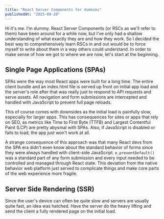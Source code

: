 ```yaml
---
title: "React Server Components for dummies"
publishedAt: "2025-08-20"
---
```


Hi it's me. I'm dummy. React Server Components (or RSCs as we'll refer to them) have been around for a while now, but I've only had a shallow understanding of what exactly they are and how they work. So I decided the best way to comprehensively learn RSCs in and out would be to force myself to write about them in a way others could understand. In order to make sense of how we got to where we are now, let's start at the beginning.

## Single Page Applications (SPAs)

SPAs were the way most React apps were built for a long time. The entire client bundle and an index.html file is served up front on initial app load and the server's role after that was really just to respond to API requests and serve assets. All navigation and form submissions are intercepted and handled with JavaScript to prevent full page reloads.

This of course comes with downsides as the initial load is painfully slow, especially for larger apps. This has consequences for sites or apps that rely on SEO, as metrics like Time to First Byte (TTFB) and Largest Contentful Paint (LCP) are pretty abysmal with SPAs. Also, if JavaScript is disabled or fails to load, the app just won't work at all.

A strange consequence of this approach was that many React devs from the SPA era didn't even know about the standard behavior of forms since they were always handled with client-side JavaScript. `e.preventDefault()` was a standard part of any form submission and every input needed to be controlled and managed through React state. This deviation from the native behavior web platform just served to complicate things and make core parts of the web experience more fragile.

## Server Side Rendering (SSR)

Since the user's device can often be quite slow and servers are usually quite fast, an idea was hatched. Have the server do the heavy lifting and send the client a fully rendered page on the initial load.

